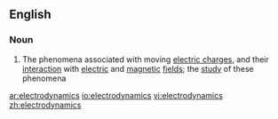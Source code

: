 ==English==

===Noun===
{{wikipedia}}
{{en-noun|-}}

#{{physics}} The phenomena associated with moving [[electric charge]]s, and their [[interaction]] with [[electric]] and [[magnetic]] [[field]]s; the [[study]] of these phenomena

[[ar:electrodynamics]]
[[io:electrodynamics]]
[[vi:electrodynamics]]
[[zh:electrodynamics]]